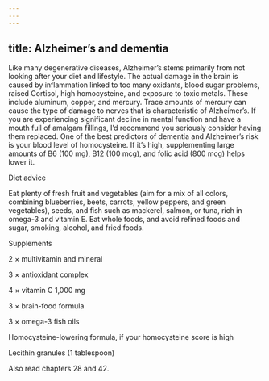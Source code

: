 ```yaml
---
---
---
```

title: Alzheimer’s and dementia
---




Like many degenerative diseases, Alzheimer’s stems primarily from not looking after your diet and lifestyle. The actual damage in the brain is caused by inflammation linked to too many oxidants, blood sugar problems, raised Cortisol, high homocysteine, and exposure to toxic metals. These include aluminum, copper, and mercury. Trace amounts of mercury can cause the type of damage to nerves that is characteristic of Alzheimer’s. If you are experiencing significant decline in mental function and have a mouth full of amalgam fillings, I’d recommend you seriously consider having them replaced. One of the best predictors of dementia and Alzheimer’s risk is your blood level of homocysteine. If it’s high, supplementing large amounts of B6 (100 mg), B12 (100 mcg), and folic acid (800 mcg) helps lower it.





Diet advice


Eat plenty of fresh fruit and vegetables (aim for a mix of all colors, combining blueberries, beets, carrots, yellow peppers, and green vegetables), seeds, and fish such as mackerel, salmon, or tuna, rich in omega-3 and vitamin E. Eat whole foods, and avoid refined foods and sugar, smoking, alcohol, and fried foods.





Supplements


2 × multivitamin and mineral

3 × antioxidant complex

4 × vitamin C 1,000 mg

3 × brain-food formula

3 × omega-3 fish oils

Homocysteine-lowering formula, if your homocysteine score is high

Lecithin granules (1 tablespoon)



Also read chapters 28 and 42.
